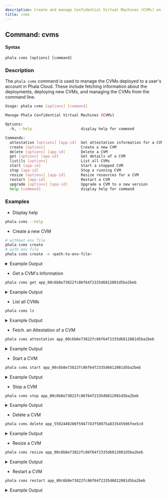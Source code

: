 ```yaml
---
description: Create and manage Confidential Virtual Machines (CVMs) on Phala Cloud.
title: cvms
---
```



## Command: cvms

#### Syntax

```
phala cvms [options] [command]
```

### Description

The `phala cvms`  command is used to manage the CVMs deployed to a user's account in Phala Cloud. These include fetching information about the deployments, deploying new CVMs, and managing the CVMs from the command line.

```bash
Usage: phala cvms [options] [command]

Manage Phala Confidential Virtual Machines (CVMs)

Options:
  -h, --help                      display help for command

Commands:
  attestation [options] [app-id]  Get attestation information for a CVM
  create [options]                Create a new CVM
  delete [options] [app-id]       Delete a CVM
  get [options] [app-id]          Get details of a CVM
  list|ls [options]               List all CVMs
  start [app-id]                  Start a stopped CVM
  stop [app-id]                   Stop a running CVM
  resize [options] [app-id]       Resize resources for a CVM
  restart [app-id]                Restart a CVM
  upgrade [options] [app-id]      Upgrade a CVM to a new version
  help [command]                  display help for command
```

### Examples

* Display help

```bash
phala cvms --help
```

* Create a new CVM

```bash
# without env file
phala cvms create
# with env file
phala cvms create -e <path-to-env-file>
```

<details>

<summary>Example Output</summary>

```bash
✔ Enter a name for the CVM: suh
✔ Enter the path to your Docker Compose file: examples/timelock-nts/docker-compose.yml
✓ Deleted DSTACK_SIMULATOR_ENDPOINT from current process
✔ Do you want to skip environment variable prompt? Yes
ℹ Skipping environment variable prompt
✔ Enter number of vCPUs (default: 2): 2
✔ Enter memory in MB (default: 4096): 4096
✔ Enter disk size in GB (default: 40): 40
⟳ Getting public key from CVM... ✓
⟳ Encrypting environment variables... ✓
⟳ Creating CVM... ✓
✓ CVM created successfully
ℹ CVM ID: 2936
ℹ Name: suh
ℹ Status: creating
ℹ App ID: 00c6b8e73822fc86f64f2335d6812081d5ba2beb
ℹ App URL: https://cloud.phala.network/dashboard/cvms/app_00c6b8e73822fc86f64f2335d6812081d5ba2beb
ℹ 
ℹ Your CVM is being created. You can check its status with:
ℹ phala cvms get app_00c6b8e73822fc86f64f2335d6812081d5ba2beb
```

</details>

* Get a CVM's Information

```bash
phala cvms get app_00c6b8e73822fc86f64f2335d6812081d5ba2beb
```

<details>

<summary>Example Output</summary>

```bash
⟳ Fetching available CVMs... ✓
✔ Select a CVM: suh (00c6b8e73822fc86f64f2335d6812081d5ba2beb) - Status: running
⟳ Fetching CVM with App ID app_00c6b8e73822fc86f64f2335d6812081d5ba2beb... ✓

╭──────────────┬────────────────────────────────────────────────────────────────────────────────────────────╮
├──────────────┼────────────────────────────────────────────────────────────────────────────────────────────┤
│ Name         │ suh                                                                                        │
├──────────────┼────────────────────────────────────────────────────────────────────────────────────────────┤
│ App ID       │ app_00c6b8e73822fc86f64f2335d6812081d5ba2beb                                               │
├──────────────┼────────────────────────────────────────────────────────────────────────────────────────────┤
│ Status       │ running                                                                                    │
├──────────────┼────────────────────────────────────────────────────────────────────────────────────────────┤
│ VCPU         │ 1                                                                                          │
├──────────────┼────────────────────────────────────────────────────────────────────────────────────────────┤
│ Memory       │ 1024 MB                                                                                    │
├──────────────┼────────────────────────────────────────────────────────────────────────────────────────────┤
│ Disk Size    │ 10 GB                                                                                      │
├──────────────┼────────────────────────────────────────────────────────────────────────────────────────────┤
│ Dstack Image │ dstack-0.3.5                                                                               │
├──────────────┼────────────────────────────────────────────────────────────────────────────────────────────┤
│ App URL      │ https://cloud.phala.network/dashboard/cvms/app_00c6b8e73822fc86f64f2335d6812081d5ba2beb    │
╰──────────────┴────────────────────────────────────────────────────────────────────────────────────────────╯
```

</details>

* List all CVMs

```bash
phala cvms ls
```

<details>

<summary>Example Output</summary>

```bash
⟳ Fetching CVMs... ✓
╭───────────────┬────────────────────────────────────────────────────────────────────────────────────────────╮
├───────────────┼────────────────────────────────────────────────────────────────────────────────────────────┤
│ Name          │ suh                                                                                        │
├───────────────┼────────────────────────────────────────────────────────────────────────────────────────────┤
│ App ID        │ app_00c6b8e73822fc86f64f2335d6812081d5ba2beb                                               │
├───────────────┼────────────────────────────────────────────────────────────────────────────────────────────┤
│ Status        │ running                                                                                    │
├───────────────┼────────────────────────────────────────────────────────────────────────────────────────────┤
│ Node Info URL │ https://36a6d736e7ebe09b090a345239ed527b372f1a87-8090.dstack-prod5.phala.network:443       │
├───────────────┼────────────────────────────────────────────────────────────────────────────────────────────┤
│ App URL       │ https://cloud.phala.network/dashboard/cvms/app_00c6b8e73822fc86f64f2335d6812081d5ba2beb    │
╰───────────────┴────────────────────────────────────────────────────────────────────────────────────────────╯

✓ Found 1 CVMs

ℹ Go to https://cloud.phala.network/dashboard/ to view your CVMs
```

</details>

* Fetch. an Attestation of a CVM

```bash
phala cvms attestation app_00c6b8e73822fc86f64f2335d6812081d5ba2beb
```

<details>

<summary>Example Output</summary>

```bash
✓ CVM with App ID app_5592440286f5947743f58975a8335459d6fee5cd detected
⟳ Fetching attestation information for CVM app_5592440286f5947743f58975a8335459d6fee5cd...... ✓
✓ Attestation Summary:
╭───────────────┬───────────────╮
├───────────────┼───────────────┤
│ Status        │ Online        │
├───────────────┼───────────────┤
│ Public Access │ Enabled       │
├───────────────┼───────────────┤
│ Error         │ None          │
├───────────────┼───────────────┤
│ Certificates  │ 2 found       │
╰───────────────┴───────────────╯

✓ Certificate #1 (End Entity):
╭─────────────────────┬─────────────────────────────────────────────────────────────────────╮
├─────────────────────┼─────────────────────────────────────────────────────────────────────┤
│ Subject             │ 5592440286f5947743f58975a8335459d6fee5cd.phala                      │
├─────────────────────┼─────────────────────────────────────────────────────────────────────┤
│ Issuer              │ Phala KMS CA (Phala Network)                                        │
├─────────────────────┼─────────────────────────────────────────────────────────────────────┤
│ Serial Number       │ 1d651ceb77d826a547444fa140fd5ef2aa57a76e                            │
├─────────────────────┼─────────────────────────────────────────────────────────────────────┤
│ Validity            │ 12/31/1974, 6:00:00 PM to 3/14/2026, 2:03:35 PM                     │
├─────────────────────┼─────────────────────────────────────────────────────────────────────┤
│ Fingerprint         │ 0a69a723d5bd53a429626009ed99ed2e369062591ccba4ed62a4df5ff95122f8    │
├─────────────────────┼─────────────────────────────────────────────────────────────────────┤
│ Signature Algorithm │ ecdsa-with-SHA256                                                   │
├─────────────────────┼─────────────────────────────────────────────────────────────────────┤
│ Is CA               │ Yes                                                                 │
├─────────────────────┼─────────────────────────────────────────────────────────────────────┤
│ Position in Chain   │ 0                                                                   │
╰─────────────────────┴─────────────────────────────────────────────────────────────────────╯

✓ Certificate #2 (CA):
╭─────────────────────┬─────────────────────────────────────────────────────────────────────╮
├─────────────────────┼─────────────────────────────────────────────────────────────────────┤
│ Subject             │ Phala KMS CA (Phala Network)                                        │
├─────────────────────┼─────────────────────────────────────────────────────────────────────┤
│ Issuer              │ Phala KMS CA (Phala Network)                                        │
├─────────────────────┼─────────────────────────────────────────────────────────────────────┤
│ Serial Number       │ 43a1a79f8766c24aa2274de642b481f9ada4438                             │
├─────────────────────┼─────────────────────────────────────────────────────────────────────┤
│ Validity            │ 12/31/1974, 6:00:00 PM to 12/31/4095, 6:00:00 PM                    │
├─────────────────────┼─────────────────────────────────────────────────────────────────────┤
│ Fingerprint         │ 68246c57488458f40e589c09ee348c0b823c3cb36599fff93d18a9a9699d1179    │
├─────────────────────┼─────────────────────────────────────────────────────────────────────┤
│ Signature Algorithm │ ecdsa-with-SHA256                                                   │
├─────────────────────┼─────────────────────────────────────────────────────────────────────┤
│ Is CA               │ Yes                                                                 │
├─────────────────────┼─────────────────────────────────────────────────────────────────────┤
│ Position in Chain   │ 1                                                                   │
╰─────────────────────┴─────────────────────────────────────────────────────────────────────╯

✓ Trusted Computing Base (TCB) Information:
╭───────────────────┬─────────────────────────────────────────────────────────────────────────────────────────────────────╮
├───────────────────┼─────────────────────────────────────────────────────────────────────────────────────────────────────┤
│ Mrtd              │ c68518a0ebb42136c12b2275164f8c72f25fa9a34392228687ed6e9caeb9c0f1dbd895e9cf475121c029dc47e70e91fd    │
├───────────────────┼─────────────────────────────────────────────────────────────────────────────────────────────────────┤
│ Rootfs Hash       │ 7458d2859b90c071be1f8af3adf4285b764d0c9d08a442be98ff96bb6b160a019db5fbd74edde26095bb659db7a27ab2    │
├───────────────────┼─────────────────────────────────────────────────────────────────────────────────────────────────────┤
│ Rtmr0             │ 79207fa707c5bbf697d579bbd44c2ba14f8565d528aff0de407c58fd34815b67a35cfbb0a0d996b1c7b911a2c8ae806c    │
├───────────────────┼─────────────────────────────────────────────────────────────────────────────────────────────────────┤
│ Rtmr1             │ 4a7db64a609c77e85f603c23e9a9fd03bfd9e6b52ce527f774a598e66d58386026cea79b2aea13b81a0b70cfacdec0ca    │
├───────────────────┼─────────────────────────────────────────────────────────────────────────────────────────────────────┤
│ Rtmr2             │ 8a4fe048fea22663152ef128853caa5c033cbe66baf32ba1ff7f6b1afc1624c279f50a4cbc522a735ca6f69551e61ef2    │
├───────────────────┼─────────────────────────────────────────────────────────────────────────────────────────────────────┤
│ Rtmr3             │ 7b59d1740c489a43ed83b6cc7480edf987a3188b5b19166b2a971018e13304b80406bad2a9ec804d091a764a0ba3d3af    │
├───────────────────┼─────────────────────────────────────────────────────────────────────────────────────────────────────┤
│ Event Log Entries │ 25 entries                                                                                          │
╰───────────────────┴─────────────────────────────────────────────────────────────────────────────────────────────────────╯

✓ Event Log (Showing entries to reproduce RTMR3):
╭──────────────┬─────┬───────────┬──────────────────────────────────────────────────────────────────╮
│ Event        │ IMR │ Type      │ Payload                                                          │
├──────────────┼─────┼───────────┼──────────────────────────────────────────────────────────────────┤
│ rootfs-hash  │ 3   │ 134217729 │ 2ec914e7be46b48eb4184959cafc524b9c08583a22cacccaa3c66a3938ca03c1 │
│ app-id       │ 3   │ 134217729 │ 5592440286f5947743f58975a8335459d6fee5cd                         │
│ compose-hash │ 3   │ 134217729 │ 5592440286f5947743f58975a8335459d6fee5cd9dbcd97a20cf85a58b1bdf82 │
│ ca-cert-hash │ 3   │ 134217729 │ d2d9c7c29e3f18e69cba87438cef21eea084c2110858230cd39c5decc629a958 │
│ instance-id  │ 3   │ 134217729 │ 19b555ea772e0d56ebaf75091193ecf4ba603f04                         │
╰──────────────┴─────┴───────────┴──────────────────────────────────────────────────────────────────╯
Total: 5 rows
ℹ To see all full attestation data, use --json

✓ To reproduce RTMR3, use the tool at https://rtmr3-calculator.vercel.app/
```

</details>

* Start a CVM

```bash
phala cvms start app_00c6b8e73822fc86f64f2335d6812081d5ba2beb
```

<details>

<summary>Example Output</summary>

```bash
⟳ Fetching available CVMs... ✓
✔ Select a CVM: suh (00c6b8e73822fc86f64f2335d6812081d5ba2beb) - Status: stopped
⟳ Starting CVM with App ID app_00c6b8e73822fc86f64f2335d6812081d5ba2beb... ✓

╭────────────┬─────────────────────────────────────────────────╮
├────────────┼─────────────────────────────────────────────────┤
│ CVM ID     │ 2936                                            │
├────────────┼─────────────────────────────────────────────────┤
│ Name       │ suh                                             │
├────────────┼─────────────────────────────────────────────────┤
│ Status     │ starting                                        │
├────────────┼─────────────────────────────────────────────────┤
│ App ID     │ app_00c6b8e73822fc86f64f2335d6812081d5ba2beb    │
╰────────────┴─────────────────────────────────────────────────╯

✓ Your CVM is being started. You can check the dashboard for more details:
https://cloud.phala.network/dashboard/cvms/app_00c6b8e73822fc86f64f2335d6812081d5ba2beb
```

</details>

* Stop a CVM

```bash
phala cvms stop app_00c6b8e73822fc86f64f2335d6812081d5ba2beb
```

<details>

<summary>Example Output</summary>

```bash
⟳ Fetching available CVMs... ✓
✔ Select a CVM: suh (00c6b8e73822fc86f64f2335d6812081d5ba2beb) - Status: running
⟳ Stopping CVM with App ID app_00c6b8e73822fc86f64f2335d6812081d5ba2beb... ✓
╭────────────┬─────────────────────────────────────────────────╮
├────────────┼─────────────────────────────────────────────────┤
│ CVM ID     │ 2936                                            │
├────────────┼─────────────────────────────────────────────────┤
│ Name       │ suh                                             │
├────────────┼─────────────────────────────────────────────────┤
│ Status     │ stopped                                         │
├────────────┼─────────────────────────────────────────────────┤
│ App ID     │ app_00c6b8e73822fc86f64f2335d6812081d5ba2beb    │
╰────────────┴─────────────────────────────────────────────────╯

✓ Your CVM is being stopped. You can check the dashboard for more details:
https://cloud.phala.network/dashboard/cvms/app_00c6b8e73822fc86f64f2335d6812081d5ba2beb
```

</details>

* Delete a CVM

```bash
phala cvms delete app_5592440286f5947743f58975a8335459d6fee5cd
```

<details>

<summary>Example Output</summary>

```bash
⟳ Fetching available CVMs... ✓
✔ Select a CVM: hell (5592440286f5947743f58975a8335459d6fee5cd) - Status: running
✔ Are you sure you want to delete CVM with App ID app_5592440286f5947743f58975a8335459d6fee5cd? This action cannot be undone. Yes
⟳ Deleting CVM app_5592440286f5947743f58975a8335459d6fee5cd... ✓
✓ CVM app_5592440286f5947743f58975a8335459d6fee5cd deleted successfully
```

</details>

* Resize a CVM

```bash
phala cvms resize app_00c6b8e73822fc86f64f2335d6812081d5ba2beb
```

<details>

<summary>Example Output</summary>

```bash
⟳ Fetching available CVMs... ✓
✔ Select a CVM: suh (00c6b8e73822fc86f64f2335d6812081d5ba2beb) - Status: running
✔ Enter number of vCPUs: 1
✔ Enter memory in MB: 1024
✔ Enter disk size in GB: 10
✔ Allow restart of the CVM if needed for resizing? Yes
╭───────────────┬───────────────────────╮
├───────────────┼───────────────────────┤
│ VCPUs         │ 2 -> 1                │
├───────────────┼───────────────────────┤
│ Memory        │ 4096 MB -> 1024 MB    │
├───────────────┼───────────────────────┤
│ Disk Size     │ 40 GB -> 10 GB        │
├───────────────┼───────────────────────┤
│ Allow Restart │ Yes                   │
╰───────────────┴───────────────────────╯
✔ Are you sure you want to resize CVM app_00c6b8e73822fc86f64f2335d6812081d5ba2beb with the following changes:
 Yes

✓ Your CVM is being resized. You can check the dashboard for more details:
https://cloud.phala.network/dashboard/cvms/app_00c6b8e73822fc86f64f2335d6812081d5ba2beb
```

</details>

* Restart a CVM

```bash
phala cvms restart app_00c6b8e73822fc86f64f2335d6812081d5ba2beb
```

<details>

<summary>Example Output</summary>

```bash
⟳ Fetching available CVMs... ✓
✔ Select a CVM: suh (00c6b8e73822fc86f64f2335d6812081d5ba2beb) - Status: stopped
⟳ Fetching current configuration for CVM app_00c6b8e73822fc86f64f2335d6812081d5ba2beb... ✓
✔ Enter the path to your Docker Compose file: examples/timelock-nts/docker-compose.yml
✓ Deleted DSTACK_SIMULATOR_ENDPOINT from current process
⟳ Upgrading CVM app_00c6b8e73822fc86f64f2335d6812081d5ba2beb... ✓
ℹ Details: Accepted

✓ Your CVM is being upgraded. You can check the dashboard for more details:
https://cloud.phala.network/dashboard/cvms/app_00c6b8e73822fc86f64f2335d6812081d5ba2beb
```

</details>
